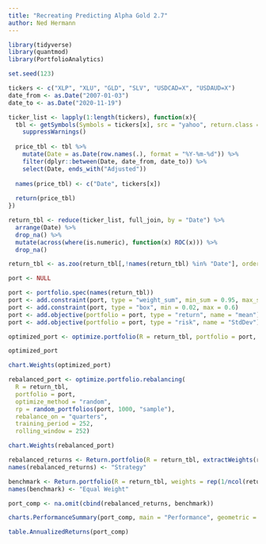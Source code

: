 ```yaml
---
title: "Recreating Predicting Alpha Gold 2.7"
author: Ned Hermann
---
```


```r
library(tidyverse)
library(quantmod)
library(PortfolioAnalytics)
```

```r
set.seed(123)

tickers <- c("XLP", "XLU", "GLD", "SLV", "USDCAD=X", "USDAUD=X")
date_from <- as.Date("2007-01-03")
date_to <- as.Date("2020-11-19")
```

```r
ticker_list <- lapply(1:length(tickers), function(x){
  tbl <- getSymbols(Symbols = tickers[x], src = "yahoo", return.class = "data.frame", auto.assign = FALSE) %>%
    suppressWarnings()
  
  price_tbl <- tbl %>%
    mutate(Date = as.Date(row.names(.), format = "%Y-%m-%d")) %>%
    filter(dplyr::between(Date, date_from, date_to)) %>%
    select(Date, ends_with("Adjusted")) 
  
  names(price_tbl) <- c("Date", tickers[x])
  
  return(price_tbl)
})

return_tbl <- reduce(ticker_list, full_join, by = "Date") %>%
  arrange(Date) %>%
  drop_na() %>%
  mutate(across(where(is.numeric), function(x) ROC(x))) %>%
  drop_na() 

return_tbl <- as.zoo(return_tbl[,!names(return_tbl) %in% "Date"], order.by = return_tbl$Date)
```

```r
port <- NULL

port <- portfolio.spec(names(return_tbl))
port <- add.constraint(port, type = "weight_sum", min_sum = 0.95, max_sum = 1.05)
port <- add.constraint(port, type = "box", min = 0.02, max = 0.6)
port <- add.objective(portfolio = port, type = "return", name = "mean")
port <- add.objective(portfolio = port, type = "risk", name = "StdDev")

optimized_port <- optimize.portfolio(R = return_tbl, portfolio = port, optimize_method = "random", trace = TRUE)

optimized_port
```

```r
chart.Weights(optimized_port)
```

```r
rebalanced_port <- optimize.portfolio.rebalancing(
  R = return_tbl,
  portfolio = port,
  optimize_method = "random",
  rp = random_portfolios(port, 1000, "sample"),
  rebalance_on = "quarters",
  training_period = 252,
  rolling_window = 252)

chart.Weights(rebalanced_port)
```

```r
rebalanced_returns <- Return.portfolio(R = return_tbl, extractWeights(rebalanced_port))
names(rebalanced_returns) <- "Strategy"

benchmark <- Return.portfolio(R = return_tbl, weights = rep(1/ncol(return_tbl), ncol(return_tbl)))
names(benchmark) <- "Equal Weight"

port_comp <- na.omit(cbind(rebalanced_returns, benchmark))

charts.PerformanceSummary(port_comp, main = "Performance", geometric = TRUE)
```

```r
table.AnnualizedReturns(port_comp)
```

